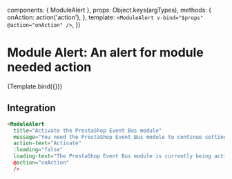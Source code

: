 

<Meta
  title="Components/Alert/Module Alert"
  component={ModuleAlert} />

  components: { ModuleAlert },
  props: Object.keys(argTypes),
  methods: {
    onAction: action('action'),
  },
  template: `<ModuleAlert v-bind="$props" @action="onAction" />`,
})

# Module Alert: An alert for module needed action

<Description of={ModuleAlert} />

<Canvas>
  <Story
    name='Module Alert'
    args={{
      title: 'Activate the PrestaShop Event Bus module',
      message: 'You need the PrestaShop Event Bus module to continue setting up this module.',
      actionText: 'Activate',
      loading: false,
      loadingText: 'The PrestaShop Event Bus module is currently being activated...',
    }}>
    {Template.bind({})}
  </Story>
</Canvas>

<ArgsTable story="Module Alert" />

## Integration

```html
<ModuleAlert
  title="Activate the PrestaShop Event Bus module"
  message="You need the PrestaShop Event Bus module to continue setting up this module."
  action-text="Activate"
  :loading="false"
  loading-text="The PrestaShop Event Bus module is currently being activated..."
  @action="onAction"
  />
```

<Props of={ModuleAlert} />

